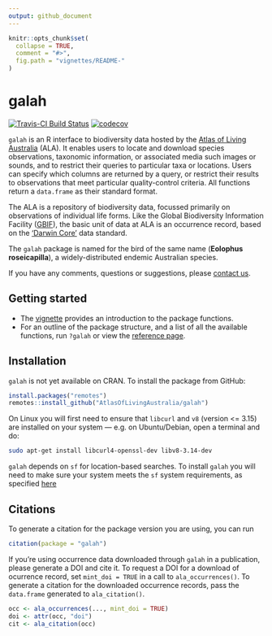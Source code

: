 ```yaml
---
output: github_document
---
```


<!-- README.md is generated from README.Rmd. Please edit that file -->

```r
knitr::opts_chunk$set(
  collapse = TRUE,
  comment = "#>",
  fig.path = "vignettes/README-"
)
```

# galah

[![Travis-CI Build Status](https://travis-ci.com/AtlasOfLivingAustralia/galah.svg?branch=master)](https://travis-ci.com/AtlasOfLivingAustralia/galah)
[![codecov](https://codecov.io/gh/AtlasOfLivingAustralia/galah/branch/master/graph/badge.svg)](https://codecov.io/gh/AtlasOfLivingAustralia/galah)

`galah` is an R interface to biodiversity data hosted by the [Atlas of Living
Australia](https://www.ala.org.au/) (ALA). It enables users to locate and
download species observations, taxonomic information, or associated media such
images or sounds, and to restrict their queries to particular taxa or
locations. Users can specify which columns are returned by a query, or restrict
their results to observations that meet particular quality-control criteria.
All functions return a `data.frame` as their standard format.

The ALA is a repository of biodiversity data, focussed primarily on
observations of individual life forms. Like the Global Biodiversity Information
Facility ([GBIF](https://www.gbif.org)), the basic unit of data at ALA is an 
occurrence record, based on the ['Darwin Core'](https://dwc.tdwg.org) data
standard.

The `galah` package is named for the bird of the same name
(**Eolophus roseicapilla**), a widely-distributed endemic Australian species.

If you have any comments, questions or suggestions, please [contact us](mailto:support@ala.org.au).

## Getting started

- The [vignette](https://atlasoflivingaustralia.github.io/galah/articles/galah.html) provides an introduction to the package functions.
- For an outline of the package structure, and a list of all the available functions, run `?galah` or view the [reference page](https://atlasoflivingaustralia.github.io/galah/reference/index.html).

## Installation

`galah` is not yet available on CRAN. To install the package from GitHub:

```r
install.packages("remotes")
remotes::install_github("AtlasOfLivingAustralia/galah")
```

On Linux you will first need to ensure that `libcurl` and `v8` (version <= 3.15) are installed on your system --- e.g. on Ubuntu/Debian, open a terminal and do:

```sh
sudo apt-get install libcurl4-openssl-dev libv8-3.14-dev
```

`galah` depends on `sf` for location-based searches. To install `galah` you will
need to make sure your system meets the `sf` system requirements, as specified
[here](https://cran.r-project.org/web/packages/sf/index.html)

## Citations
To generate a citation for the package version you are using, you can run
```r
citation(package = "galah")
```
If you're using occurrence data downloaded through `galah` in a publication, please generate a DOI and cite it. 
To request a DOI for a download of ocurrence record, set `mint_doi = TRUE` in a call to `ala_occurrences()`.
To generate a citation for the downloaded occurrence records, pass the `data.frame`
generated to `ala_citation()`.

```r
occ <- ala_occurrences(..., mint_doi = TRUE)
doi <- attr(occ, "doi")
cit <- ala_citation(occ)
```

